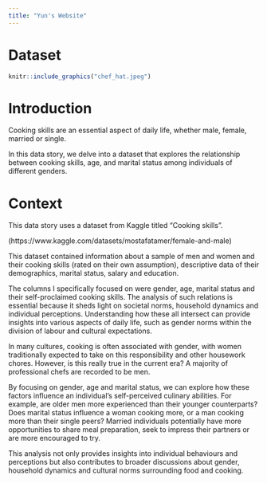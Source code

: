 ```yaml
---
title: "Yun's Website"
---
```


# Dataset
```r
knitr::include_graphics("chef_hat.jpeg") 
```

# Introduction

Cooking skills are an essential aspect of daily life, whether male, female, married or single.

In this data story, we delve into a dataset that explores the relationship between cooking skills, age, and marital status among individuals of different genders.

# Context

This data story uses a dataset from Kaggle titled "Cooking skills".

(https://www.kaggle.com/datasets/mostafatamer/female-and-male)

This dataset contained information about a sample of men and women and their cooking skills (rated on their own assumption), descriptive data of their demographics, marital status, salary and education.

The columns I specifically focused on were gender, age, marital status and their self-proclaimed cooking skills. The analysis of such relations is essential because it sheds light on societal norms, household dynamics and individual perceptions. Understanding how these all intersect can provide insights into various aspects of daily life, such as gender norms within the division of labour and cultural expectations.

In many cultures, cooking is often associated with gender, with women traditionally expected to take on this responsibility and other housework chores. However, is this really true in the current era? A majority of professional chefs are recorded to be men.

By focusing on gender, age and marital status, we can explore how these factors influence an individual’s self-perceived culinary abilities. For example, are older men more experienced than their younger counterparts? Does marital status influence a woman cooking more, or a man cooking more than their single peers? Married individuals potentially have more opportunities to share meal preparation, seek to impress their partners or are more encouraged to try.

This analysis not only provides insights into individual behaviours and perceptions but also contributes to broader discussions about gender, household dynamics and cultural norms surrounding food and cooking.
